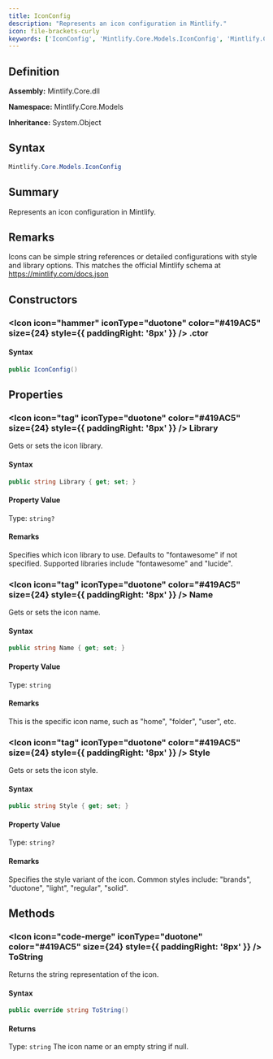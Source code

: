 ```yaml
---
title: IconConfig
description: "Represents an icon configuration in Mintlify."
icon: file-brackets-curly
keywords: ['IconConfig', 'Mintlify.Core.Models.IconConfig', 'Mintlify.Core.Models', 'class', 'System.Object']
---
```


## Definition

**Assembly:** Mintlify.Core.dll

**Namespace:** Mintlify.Core.Models

**Inheritance:** System.Object

## Syntax

```csharp
Mintlify.Core.Models.IconConfig
```

## Summary

Represents an icon configuration in Mintlify.

## Remarks

Icons can be simple string references or detailed configurations with style and library options.
            This matches the official Mintlify schema at https://mintlify.com/docs.json

## Constructors

### <Icon icon="hammer" iconType="duotone" color="#419AC5" size={24} style={{ paddingRight: '8px' }} />  .ctor

#### Syntax

```csharp
public IconConfig()
```

## Properties

### <Icon icon="tag" iconType="duotone" color="#419AC5" size={24} style={{ paddingRight: '8px' }} />  Library

Gets or sets the icon library.

#### Syntax

```csharp
public string Library { get; set; }
```

#### Property Value

Type: `string?`

#### Remarks

Specifies which icon library to use. Defaults to "fontawesome" if not specified.
            Supported libraries include "fontawesome" and "lucide".

### <Icon icon="tag" iconType="duotone" color="#419AC5" size={24} style={{ paddingRight: '8px' }} />  Name

Gets or sets the icon name.

#### Syntax

```csharp
public string Name { get; set; }
```

#### Property Value

Type: `string`

#### Remarks

This is the specific icon name, such as "home", "folder", "user", etc.

### <Icon icon="tag" iconType="duotone" color="#419AC5" size={24} style={{ paddingRight: '8px' }} />  Style

Gets or sets the icon style.

#### Syntax

```csharp
public string Style { get; set; }
```

#### Property Value

Type: `string?`

#### Remarks

Specifies the style variant of the icon. Common styles include:
            "brands", "duotone", "light", "regular", "solid".

## Methods

### <Icon icon="code-merge" iconType="duotone" color="#419AC5" size={24} style={{ paddingRight: '8px' }} />  ToString

Returns the string representation of the icon.

#### Syntax

```csharp
public override string ToString()
```

#### Returns

Type: `string`
The icon name or an empty string if null.

